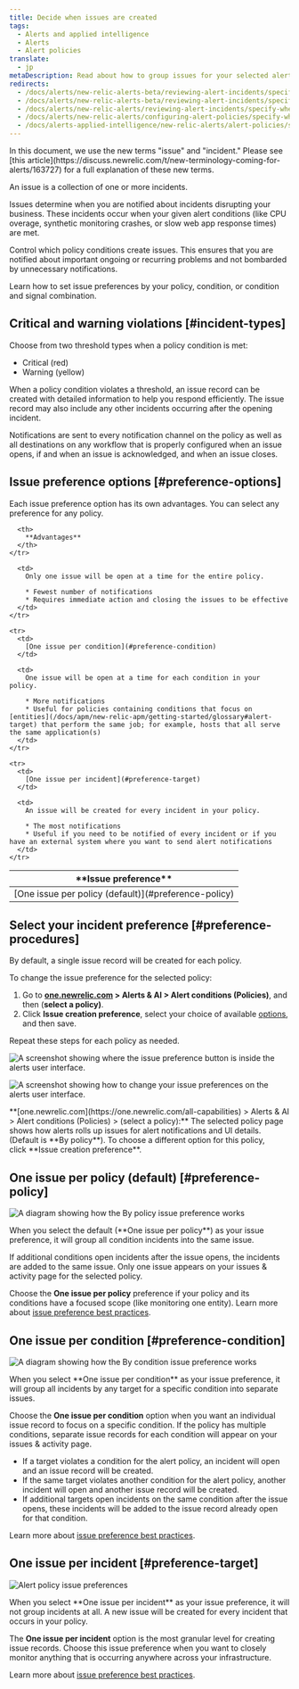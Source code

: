 ```yaml
---
title: Decide when issues are created
tags:
  - Alerts and applied intelligence
  - Alerts
  - Alert policies
translate:
  - jp
metaDescription: Read about how to group issues for your selected alert policy and select your issue preference. The default is "by policy."
redirects:
  - /docs/alerts/new-relic-alerts-beta/reviewing-alert-incidents/specifying-when-new-relic-creates-incidents
  - /docs/alerts/new-relic-alerts-beta/reviewing-alert-incidents/specify-when-new-relic-creates-incidents
  - /docs/alerts/new-relic-alerts/reviewing-alert-incidents/specify-when-new-relic-creates-incidents
  - /docs/alerts/new-relic-alerts/configuring-alert-policies/specify-when-new-relic-creates-incidents
  - /docs/alerts-applied-intelligence/new-relic-alerts/alert-policies/specify-when-alerts-creates-incidents
---
```







<Callout variant="important">
  In this document, we use the new terms "issue" and "incident." Please see [this article](https://discuss.newrelic.com/t/new-terminology-coming-for-alerts/163727) for a full explanation of these new terms.
</Callout>

An issue is a collection of one or more incidents.

Issues determine when you are notified about incidents disrupting your business. These incidents occur when your given alert conditions (like CPU overage, synthetic monitoring crashes, or slow web app response times) are met.

Control which policy conditions create issues. This ensures that you are notified about important ongoing or recurring problems and not bombarded by unnecessary notifications.

Learn how to set issue preferences by your policy, condition, or condition and signal combination.

## Critical and warning violations [#incident-types]

Choose from two threshold types when a policy condition is met:

* Critical (red)
* Warning (yellow)

When a policy condition violates a threshold, an issue record can be created with detailed information to help you respond efficiently. The issue record may also include any other incidents occurring after the opening incident.

Notifications are sent to every notification channel on the policy as well as all destinations on any workflow that is properly configured when an issue opens, if and when an issue is acknowledged, and when an issue closes.

## Issue preference options [#preference-options]

Each issue preference option has its own advantages. You can select any preference for any policy.

<table>
  <thead>
    <tr>
      <th width={200}>
        **Issue preference**
      </th>

      <th>
        **Advantages**
      </th>
    </tr>
  </thead>

  <tbody>
    <tr>
      <td>
        [One issue per policy (default)](#preference-policy)
      </td>

      <td>
        Only one issue will be open at a time for the entire policy.

        * Fewest number of notifications
        * Requires immediate action and closing the issues to be effective
      </td>
    </tr>

    <tr>
      <td>
        [One issue per condition](#preference-condition)
      </td>

      <td>
        One issue will be open at a time for each condition in your policy.

        * More notifications
        * Useful for policies containing conditions that focus on [entities](/docs/apm/new-relic-apm/getting-started/glossary#alert-target) that perform the same job; for example, hosts that all serve the same application(s)
      </td>
    </tr>

    <tr>
      <td>
        [One issue per incident](#preference-target)
      </td>

      <td>
        An issue will be created for every incident in your policy.

        * The most notifications
        * Useful if you need to be notified of every incident or if you have an external system where you want to send alert notifications
      </td>
    </tr>
  </tbody>
</table>

## Select your incident preference [#preference-procedures]

By default, a single issue record will be created for each policy.

To change the issue preference for the selected policy:

1. Go to **[one.newrelic.com](https://one.newrelic.com/all-capabilities) > Alerts & AI > Alert conditions (Policies)**, and then (**select a policy)**.
2. Click **Issue creation preference**, select your choice of available [options](#preference-options), and then save.

Repeat these steps for each policy as needed.

<img
  title="A screenshot showing where the issue preference button is inside the alerts user interface."
  alt="A screenshot showing where the issue preference button is inside the alerts user interface."
  src={incidentPreferenceUi}
/>

<img
  title="A screenshot showing how to change your issue preferences on the alerts user interface."
  alt="A screenshot showing how to change your issue preferences on the alerts user interface."
  src={incidentPreferenceOptions}
/>

<figcaption>
  **[one.newrelic.com](https://one.newrelic.com/all-capabilities) > Alerts & AI > Alert conditions (Policies) > (select a policy):** The selected policy page shows how alerts rolls up issues for alert notifications and UI details. (Default is **By policy**). To choose a different option for this policy, click **Issue creation preference**.
</figcaption>

## One issue per policy (default) [#preference-policy]

<img
  title="A diagram showing how the By policy issue preference works"
  alt="A diagram showing how the By policy issue preference works"
  src={byPolicy}
/>

<figcaption>
  When you select the default (**One issue per policy**) as your issue preference, it will group all condition incidents into the same issue.
</figcaption>

If additional conditions open incidents after the issue opens, the incidents are added to the same issue. Only one issue appears on your issues & activity page for the selected policy.

Choose the **One issue per policy** preference if your policy and its conditions have a focused scope (like monitoring one entity). Learn more about [issue preference best practices](/docs/new-relic-solutions/best-practices-guides/alerts-applied-intelligence/alerts-best-practices/#incident-practices).

## One issue per condition [#preference-condition]

<img
  title="A diagram showing how the By condition issue preference works"
  alt="A diagram showing how the By condition issue preference works"
  src={byCondition}
/>

<figcaption>
  When you select **One issue per condition** as your issue preference, it will group all incidents by any target for a specific condition into separate issues.
</figcaption>

Choose the **One issue per condition** option when you want an individual issue record to focus on a specific condition. If the policy has multiple conditions, separate issue records for each condition will appear on your issues & activity page.

* If a target violates a condition for the alert policy, an incident will open and an issue record will be created.
* If the same target violates another condition for the alert policy, another incident will open and another issue record will be created.
* If additional targets open incidents on the same condition after the issue opens, these incidents will be added to the issue record already open for that condition.

Learn more about [issue preference best practices](/docs/new-relic-solutions/best-practices-guides/alerts-applied-intelligence/alerts-best-practices/#incident-practices).

## One issue per incident [#preference-target]

<img
  title="Alert policy issue preferences"
  alt="Alert policy issue preferences"
  src={bySignal}
/>

<figcaption>
  When you select **One issue per incident** as your issue preference, it will not group incidents at all. A new issue will be created for every incident that occurs in your policy.
</figcaption>

The **One issue per incident** option is the most granular level for creating issue records. Choose this issue preference when you want to closely monitor anything that is occurring anywhere across your infrastructure.

Learn more about [issue preference best practices](/docs/new-relic-solutions/best-practices-guides/alerts-applied-intelligence/alerts-best-practices/#incident-practices).
